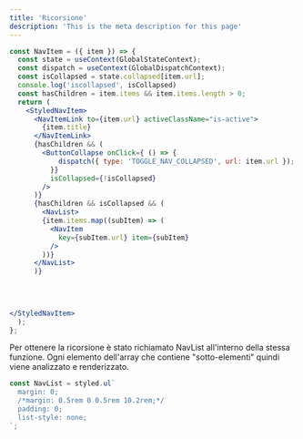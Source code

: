 ```yaml
---
title: 'Ricorsione'
description: 'This is the meta description for this page'
---
```



```jsx
const NavItem = ({ item }) => {
  const state = useContext(GlobalStateContext);
  const dispatch = useContext(GlobalDispatchContext);
  const isCollapsed = state.collapsed[item.url];
  console.log('iscollapsed', isCollapsed)
  const hasChildren = item.items && item.items.length > 0;
  return (
    <StyledNavItem>
      <NavItemLink to={item.url} activeClassName="is-active">
        {item.title}
      </NavItemLink>
      {hasChildren && (
        <ButtonCollapse onClick={ () => {
            dispatch({ type: 'TOGGLE_NAV_COLLAPSED', url: item.url });
          }}
          isCollapsed={!isCollapsed}
        />
      )}
      {hasChildren && isCollapsed && (
        <NavList>
        {item.items.map((subItem) => (
          <NavItem
            key={subItem.url} item={subItem}
          />
        ))}
      </NavList>
      )}
    
    
    

</StyledNavItem>
  );
};

```



Per ottenere la ricorsione è stato richiamato NavList all'interno della stessa funzione. Ogni elemento dell'array che contiene "sotto-elementi" 
quindi viene analizzato e renderizzato. 



```jsx
const NavList = styled.ul`
  margin: 0;
  /*margin: 0.5rem 0 0.5rem 10.2rem;*/
  padding: 0;
  list-style: none;
`;

```


